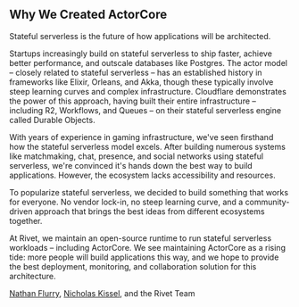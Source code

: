<div className="manifesto-section">
   <h2 class="landing-section-heading">Why We Created ActorCore</h2>
	<p class="landing-section-text">
		Stateful serverless is the future of how applications will be architected.
	</p>
	<p class="landing-section-text">
		Startups increasingly build on <span class="highlight">stateful serverless</span> to <span class="highlight">ship faster</span>, achieve <span class="highlight">better performance</span>, and <span class="highlight">outscale databases like Postgres</span>. The <span class="highlight">actor model</span> – closely related to stateful serverless – has an established history in frameworks like <span class="highlight">Elixir</span>, <span class="highlight">Orleans</span>, and <span class="highlight">Akka</span>, though these typically involve steep learning curves and complex infrastructure. Cloudflare demonstrates the power of this approach, having <span class="highlight">built their entire infrastructure</span> – including R2, Workflows, and Queues – on their stateful serverless engine called Durable Objects.
	</p>
	<p class="landing-section-text">
		With years of experience in <span class="highlight">gaming infrastructure</span>, we've seen firsthand how the <span class="highlight">stateful serverless model</span> excels. After building numerous systems like matchmaking, chat, presence, and social networks using stateful serverless, <span class="highlight">we're convinced it's hands down the best way to build applications</span>. However, <span class="highlight">the ecosystem lacks accessibility and resources</span>.
	</p>
	<p class="landing-section-text">
		To popularize stateful serverless, we decided to build something that works for everyone. <span class="highlight">No vendor lock-in</span>, <span class="highlight">no steep learning curve</span>, and a <span class="highlight">community-driven approach</span> that brings the best ideas from different ecosystems together.
	</p>
	<p class="landing-section-text">
		At <span class="highlight">Rivet</span>, we maintain an <span class="highlight">open-source runtime</span> to run stateful serverless workloads – including ActorCore. We see maintaining ActorCore as a <span class="highlight">rising tide</span>: more people will build applications this way, and we hope to provide the best deployment, monitoring, and collaboration solution for this architecture.
	</p>
	<div class="signature">
		<a href="https://x.com/NathanFlurry" target="_blank" rel="noopener noreferrer" class="signature-name">Nathan Flurry</a>, <a href="https://x.com/NicholasKissel" target="_blank" rel="noopener noreferrer" class="signature-name">Nicholas Kissel</a>, and the Rivet Team
	</div>
</div> 